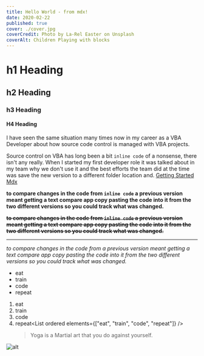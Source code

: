 ```yaml
---
title: Hello World - from mdx!
date: 2020-02-22
published: true
cover: ./cover.jpg
coverCredit: Photo by La-Rel Easter on Unsplash
coverAlt: Children Playing with blocks
---
```


# h1 Heading

## h2 Heading

### h3 Heading

#### H4 Heading

I have seen the same situation many times now in my career as a VBA
Developer about how source code control is managed with VBA projects.

Source control on VBA has long been a bit `inline code` of a nonsense, there isn't
any really. When I started my first developer role it was talked about
in my team why we don't use it and the best efforts the team did at
the time was save the new version to a different folder location and. [Getting Started Mdx](https://mdxjs.com/getting-started)

**to compare changes in the code from `inline code` a previous version meant getting a
text compare app copy pasting the code into it from the two different
versions so you could track what was changed.**

~~**to compare changes in the code from `inline code` a previous version meant getting a
text compare app copy pasting the code into it from the two different
versions so you could track what was changed.**~~

---

<TextHr text="Read more articles" />

_to compare changes in the code from a previous version meant getting a
text compare app copy pasting the code into it from the two different
versions so you could track what was changed._

<TextHr />

- eat
- train
- code
- repeat

1.  eat
2.  train
3.  code
4.  repeat<List ordered elements={["eat", "train", "code", "repeat"]} />
    <Blockquote
      author="Some guy from UK"
      source="https://www.gatsbyjs.org/docs/mdx/importing-and-using-components/#make-components-available-globally-as-shortcodes"
    >
      Yoga is a Martial art that you do against yourself.
    </Blockquote>

![alt](https://mdx-logo.now.sh)
